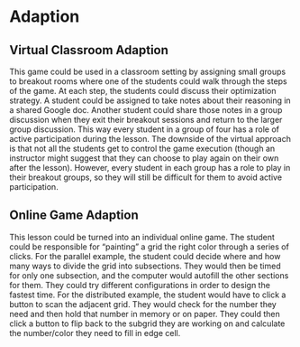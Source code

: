 # Adaption

## Virtual Classroom Adaption

This game could be used in a classroom setting by assigning small groups to breakout rooms where one of the students could walk through the steps of the game. At each step, the students could discuss their optimization strategy. A student could be assigned to take notes about their reasoning in a shared Google doc. Another student could share those notes in a group discussion when they exit their breakout sessions and return to the larger group discussion. This way every student in a group of four has a role of active participation during the lesson. The downside of the virtual approach is that not all the students get to control the game execution (though an instructor might suggest that they can choose to play again on their own after the lesson). However, every student in each group has a role to play in their breakout groups, so they will still be difficult for them to avoid active participation.

## Online Game Adaption

This lesson could be turned into an individual online game. The student could be responsible for “painting” a grid the right color through a series of clicks. For the parallel example, the student could decide where and how many ways to divide the grid into subsections. They would then be timed for only one subsection, and the computer would autofill the other sections for them. They could try different configurations in order to design the fastest time. For the distributed example, the student would have to click a button to scan the adjacent grid. They would check for the number they need and then hold that number in memory or on paper. They could then click a button to flip back to the subgrid they are working on and calculate the number/color they need to fill in edge cell. 

